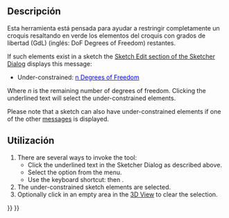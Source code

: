 <languages/>

<div class="mw-translate-fuzzy">
{{Docnav/es
|[[Sketcher_ToggleDrivingConstraint/es|Alternar referencia/accionar restriccion]]
|[[Sketcher_CloseShape/es|Forma cerrada]]
|[[Sketcher_Workbench/es|Croquizador]]
|IconL=Sketcher_ToggleDrivingConstraint.svg
|IconR=Sketcher_CloseShape.svg‎
|IconC=Workbench_Sketcher.svg
}}
</div>

<div class="mw-translate-fuzzy">
{{GuiCommand/es
|Name=Sketcher SelectElementsWithDoFs
|Name/es=Croquizador SeleccionarElementosConGdL 
|MenuLocation=Croquis → Croquizador Herramientas → Seleccionar GdL del solucionador
|Workbenches=[[Sketcher_Workbench/es|Croquizador]]
|Version=0.18
}}
</div>

<span id="Description"></span>
==Descripción==

<div class="mw-translate-fuzzy">
Esta herramienta está pensada para ayudar a restringir completamente un croquis resaltando en verde los elementos del croquis con grados de libertad (GdL) (inglés: DoF Degrees of Freedom) restantes.
</div>

If such elements exist in a sketch the [[Sketcher_Dialog#Sketch_Edit|Sketch Edit section of the Sketcher Dialog]] displays this message:
* Under-constrained: <span style="color:blue;text-decoration:underline;">n Degrees of Freedom</span>
Where ''n'' is the remaining number of degrees of freedom. Clicking the underlined text will select the under-constrained elements.

Please note that a sketch can also have under-constrained elements if one of the other [[Sketcher_Dialog#Sketch_Edit|messages]] is displayed.

<span id="Usage"></span>
==Utilización==

# There are several ways to invoke the tool:
#* Click the underlined text in the Sketcher Dialog as described above.
#* Select the {{MenuCommand|Sketch → Visual Helpers → [[Image:Sketcher_SelectElementsWithDoFs.svg|16px]] Select Under-Constrained Elements}} option from the menu.
#* Use the keyboard shortcut: {{KEY|Z}} then {{KEY|F}}.
# The under-constrained sketch elements are selected.
# Optionally click in an empty area in the [[3D_View|3D View]] to clear the selection.


<div class="mw-translate-fuzzy">
{{Docnav/es
|[[Sketcher_ToggleDrivingConstraint/es|Alternar referencia/accionar restriccion]]
|[[Sketcher_CloseShape/es|Forma cerrada]]
|[[Sketcher_Workbench/es|Croquizador]]
|IconL=Sketcher_ToggleDrivingConstraint.svg
|IconR=Sketcher_CloseShape.svg‎
|IconC=Workbench_Sketcher.svg
}}
</div>

{{Sketcher_Tools_navi{{#translation:}}}}
{{Userdocnavi{{#translation:}}}}